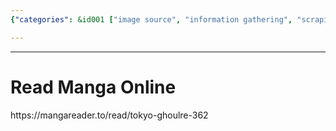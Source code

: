 ```yaml
---
{"categories": &id001 ["image source", "information gathering", "scraping", "stub", "video generator", "video source"], "category": "Manga", "date": "2022-05-29 07:19:09", "description": "This text discusses the process of reading Manga online, focusing on the website mangareader.to and specifically mentioning Tokyo Ghoul Chapter 362.", "tags": *id001, "title": "Read Manga Online"}

---
```


------

# Read Manga Online

https://mangareader.to/read/tokyo-ghoulre-362


